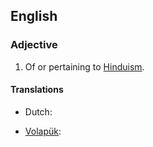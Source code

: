==English==
===Adjective===
{{en-adj}}
# Of or pertaining to [[Hinduism]].

====Translations====
{{trans-top|of or pertaining to Hinduism}}
* Dutch: {{t-|nl|hindoeïstisch}}
{{trans-mid}}
* [[Volapük]]: {{t|vo|hindutik}}
{{trans-bottom}}